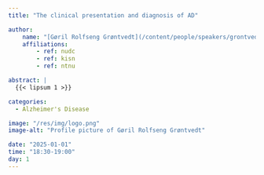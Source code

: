 ```yaml
---
title: "The clinical presentation and diagnosis of AD"

author:
    name: "[Gøril Rolfseng Grøntvedt](/content/people/speakers/grontvedt/index.qmd)"
    affiliations:
        - ref: nudc
        - ref: kisn
        - ref: ntnu

abstract: |
  {{< lipsum 1 >}}

categories:
  - Alzheimer's Disease

image: "/res/img/logo.png"
image-alt: "Profile picture of Gøril Rolfseng Grøntvedt"

date: "2025-01-01"
time: "18:30-19:00"
day: 1
---
```


<object data="/res/quarto.pdf" type="application/pdf" width="100%" height="600">
</object>